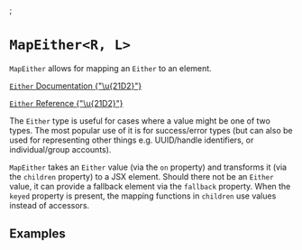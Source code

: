

<Meta of={MapEitherStories} />;

# `MapEither<R, L>`

`MapEither` allows for mapping an `Either` to an element.

[`Either` Documentation {"\u{21D2}"}](https://effect.website/docs/data-types/either/)

[`Either` Reference {"\u{21D2}"}](https://effect-ts.github.io/effect/effect/Either.ts.html)

The `Either` type is useful for cases where a value might be one of two types.
The most popular use of it is for success/error types (but can also be used for representing other things e.g. UUID/handle identifiers, or individual/group accounts).

`MapEither` takes an `Either` value (via the `on` property) and transforms it (via the `children` property) to a JSX element.
Should there not be an `Either` value, it can provide a fallback element via the `fallback` property.
When the `keyed` property is present, the mapping functions in `children` use values instead of accessors.

<ArgTypes of={MapEitherStories} />

## Examples

<Canvas of={MapEitherStories.Basic} />
<Canvas of={MapEitherStories.Fallback} />
<Canvas of={MapEitherStories.Keyed} />
